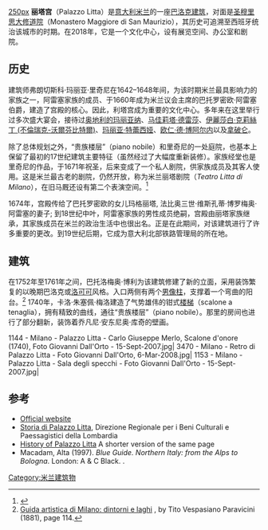 {{Infobox Historic building
|image=20171119_Palazzo_Litta,_fronte.jpg
|caption=[[洛可可|洛可可]][[立面|立面]]的中部
|name= 丽塔宫
|coordinates = {{coord|45.466053|9.178154|display=inline}}
|location_town=[[米兰|米兰]]马真塔大道
|location_country=[[意大利|意大利]]
|architect=弗朗切斯科·玛丽亚·里奇尼
|client=巴托罗密欧·阿雷塞
|construction_start_date=1642
|completion_date=1761 (立面)
|style=[[巴洛克|巴洛克]]
|size=
}}
[[image:20171119_Palazzo_Litta,_lato.jpg|250px]]
'''丽塔宫'''（Palazzo Litta）是[[意大利|意大利]][[米兰|米兰]]的一座[[巴洛克建筑|巴洛克建筑]]，对面是[[大修道院圣穆里思堂|圣穆里思大修道院]]（Monastero Maggiore di San Maurizio），其历史可追溯至西班牙统治该城市的时期。在2018年，它是一个文化中心，设有展览空间、办公室和剧院。

==历史==
建筑师弗朗切斯科·玛丽亚·里奇尼在1642–1648年间，为该时期米兰最具影响力的家族之一，阿雷塞家族的成员、于1660年成为米兰议会主席的巴托罗密欧·阿雷塞伯爵，建造了宫殿的核心。因此，利塔宫成为重要的文化中心。多年来在这里举行过多次盛大宴会，接待过[[奥地利的玛丽亚纳|奥地利的玛丽亚纳]]、[[马佳莉塔·德雷莎|马佳莉塔·德雷莎]]、[[伊麗莎白·克莉絲丁_(不倫瑞克-沃爾芬比特爾)|伊麗莎白·克莉絲丁 (不倫瑞克-沃爾芬比特爾)]]、[[玛丽亚·特蕾西娅|玛丽亚·特蕾西娅]]、[[欧仁·德·博阿尔内|欧仁·德·博阿尔内]]以及[[拿破仑|拿破仑]]。

除了总体规划之外，“贵族楼层”（piano nobile）和里奇尼的一处庭院，也基本上保留了最初的17世纪建筑主要特征（虽然经过了大幅度重新装修）。家族经堂也是里奇尼的作品，于1671年祝圣，后来变成了一个私人剧院，供家族成员及其客人使用。这是米兰最古老的剧院，仍然开放，称为米兰丽塔剧院（''Teatro Litta di Milano''），在旧马厩还设有第二个表演空间。<ref>{{cite web|url=http://www.lombardiacultura.it/teatri.cfm?ID=749&ide=242|title=Teatro Litta di Milano|publisher=RegioneLombardia: Direzione Generale Cultura, Identità e Autonomie della Lombardia|accessdate=2007-07-18|archiveurl=https://web.archive.org/web/20070927191753/http://www.lombardiacultura.it/teatri.cfm?ID=749&ide=242|archivedate=2007-09-27|dead-url=yes}}</ref>

1674年，宫殿传给了巴托罗密欧的女儿玛格丽塔, 法比奥三世·维斯孔蒂·博罗梅奥·阿雷塞的妻子; 到18世纪中叶，阿雷塞家族的男性成员绝嗣，宫殿由丽塔家族继承，其家族成员在米兰的政治生活中也很出名。正是在此期间，对该建筑进行了许多重要的更改。到19世纪后期，它成为意大利北部铁路管理局的所在地。

==建筑==
在1752年至1761年之间，巴托洛梅奥·博利为该建筑修建了新的立面，采用装饰繁复的以晚期巴洛克或[[洛可可|洛可可]]风格。入口两侧有两个[[男像柱|男像柱]]，支撑着一个弯曲的阳台。<ref>[https://books.google.com/books?id=SkpEAQAAMAAJ Guida artistica di Milano: dintorni e laghi] {{Wayback|url=https://books.google.com/books?id=SkpEAQAAMAAJ |date=20201021012227 }}, by Tito Vespasiano Paravicini (1881), page 114.</ref> 1740年，卡洛·朱塞佩·梅洛建造了气势雄伟的钳式[[楼梯|楼梯]]（scalone a tenaglia），拥有精致的曲线，通往“贵族楼层”（piano nobile）。那里的房间也进行了部分翻新，装饰着乔凡尼·安东尼奥·库奇的壁画。
<gallery>
1144 - Milano - Palazzo Litta - Carlo Giuseppe Merlo, Scalone d'onore (1740), Foto Giovanni Dall'Orto - 15-Sept-2007.jpg|
3470 - Milano - Retro di Palazzo Litta - Foto Giovanni Dall'Orto, 6-Mar-2008.jpg|
1153 - Milano - Palazzo Litta - Sala degli specchi - Foto Giovanni Dall'Orto - 15-Sept-2007.jpg|
</gallery>
==参考==
{{Reflist}}
*[https://web.archive.org/web/20090515120836/http://palazzolitta.org/ Official website]
*[https://web.archive.org/web/20070802050406/http://www.lombardia.beniculturali.it/Page/t03/view_html?idp=107 Storia di Palazzo Litta], Direzione Regionale per i Beni Culturali e Paessagistici della Lombardia
*[https://web.archive.org/web/20070802050347/http://www.lombardia.beniculturali.it/Page/t03/view_html?idp=108 History of Palazzo Litta] A shorter version of the same page
*Macadam, Alta (1997). ''Blue Guide. Northern Italy: from the Alps to Bologna''. London: A & C Black. {{ISBN|0-7136-4294-7}}.
{{米兰地标}}
[[Category:米兰建筑物|Category:米兰建筑物]]